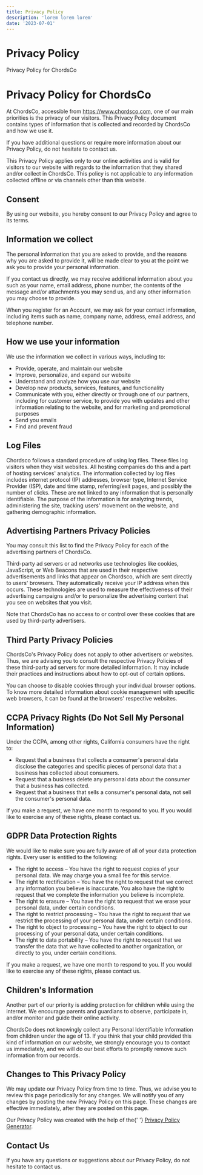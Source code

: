 ```yaml
---
title: Privacy Policy
description: 'lorem lorem lorem'
date: '2023-07-01'
---
```


Privacy Policy
==============

Privacy Policy for ChordsCo

Privacy Policy for ChordsCo
===========================

At ChordsCo, accessible from https://www.chordsco.com, one of our main priorities is the privacy of our visitors. This Privacy Policy document contains types of information that is collected and recorded by ChordsCo and how we use it.

If you have additional questions or require more information about our Privacy Policy, do not hesitate to contact us.

This Privacy Policy applies only to our online activities and is valid for visitors to our website with regards to the information that they shared and/or collect in ChordsCo. This policy is not applicable to any information collected offline or via channels other than this website.

Consent
-------

By using our website, you hereby consent to our Privacy Policy and agree to its terms.

Information we collect
----------------------

The personal information that you are asked to provide, and the reasons why you are asked to provide it, will be made clear to you at the point we ask you to provide your personal information.

If you contact us directly, we may receive additional information about you such as your name, email address, phone number, the contents of the message and/or attachments you may send us, and any other information you may choose to provide.

When you register for an Account, we may ask for your contact information, including items such as name, company name, address, email address, and telephone number.

How we use your information
---------------------------

We use the information we collect in various ways, including to:

*   Provide, operate, and maintain our website
*   Improve, personalize, and expand our website
*   Understand and analyze how you use our website
*   Develop new products, services, features, and functionality
*   Communicate with you, either directly or through one of our partners, including for customer service, to provide you with updates and other information relating to the website, and for marketing and promotional purposes
*   Send you emails
*   Find and prevent fraud

Log Files
---------

Chordsco follows a standard procedure of using log files. These files log visitors when they visit websites. All hosting companies do this and a part of hosting services' analytics. The information collected by log files includes internet protocol (IP) addresses, browser type, Internet Service Provider (ISP), date and time stamp, referring/exit pages, and possibly the number of clicks. These are not linked to any information that is personally identifiable. The purpose of the information is for analyzing trends, administering the site, tracking users' movement on the website, and gathering demographic information.

Advertising Partners Privacy Policies
-------------------------------------

You may consult this list to find the Privacy Policy for each of the advertising partners of ChordsCo.

Third-party ad servers or ad networks use technologies like cookies, JavaScript, or Web Beacons that are used in their respective advertisements and links that appear on Chordsco, which are sent directly to users' browsers. They automatically receive your IP address when this occurs. These technologies are used to measure the effectiveness of their advertising campaigns and/or to personalize the advertising content that you see on websites that you visit.

Note that ChordsCo has no access to or control over these cookies that are used by third-party advertisers.

Third Party Privacy Policies
----------------------------

ChordsCo's Privacy Policy does not apply to other advertisers or websites. Thus, we are advising you to consult the respective Privacy Policies of these third-party ad servers for more detailed information. It may include their practices and instructions about how to opt-out of certain options.

You can choose to disable cookies through your individual browser options. To know more detailed information about cookie management with specific web browsers, it can be found at the browsers' respective websites.

CCPA Privacy Rights (Do Not Sell My Personal Information)
---------------------------------------------------------

Under the CCPA, among other rights, California consumers have the right to:

*   Request that a business that collects a consumer's personal data disclose the categories and specific pieces of personal data that a business has collected about consumers.
*   Request that a business delete any personal data about the consumer that a business has collected.
*   Request that a business that sells a consumer's personal data, not sell the consumer's personal data.

If you make a request, we have one month to respond to you. If you would like to exercise any of these rights, please contact us.

GDPR Data Protection Rights
---------------------------

We would like to make sure you are fully aware of all of your data protection rights. Every user is entitled to the following:

*   The right to access – You have the right to request copies of your personal data. We may charge you a small fee for this service.
*   The right to rectification – You have the right to request that we correct any information you believe is inaccurate. You also have the right to request that we complete the information you believe is incomplete.
*   The right to erasure – You have the right to request that we erase your personal data, under certain conditions.
*   The right to restrict processing – You have the right to request that we restrict the processing of your personal data, under certain conditions.
*   The right to object to processing – You have the right to object to our processing of your personal data, under certain conditions.
*   The right to data portability – You have the right to request that we transfer the data that we have collected to another organization, or directly to you, under certain conditions.

If you make a request, we have one month to respond to you. If you would like to exercise any of these rights, please contact us.

Children's Information
----------------------

Another part of our priority is adding protection for children while using the internet. We encourage parents and guardians to observe, participate in, and/or monitor and guide their online activity.

ChordsCo does not knowingly collect any Personal Identifiable Information from children under the age of 13. If you think that your child provided this kind of information on our website, we strongly encourage you to contact us immediately, and we will do our best efforts to promptly remove such information from our records.

Changes to This Privacy Policy
------------------------------

We may update our Privacy Policy from time to time. Thus, we advise you to review this page periodically for any changes. We will notify you of any changes by posting the new Privacy Policy on this page. These changes are effective immediately, after they are posted on this page.

Our Privacy Policy was created with the help of the{' '} [Privacy Policy Generator](https://www.privacypolicygenerator.info).

Contact Us
----------

If you have any questions or suggestions about our Privacy Policy, do not hesitate to contact us.